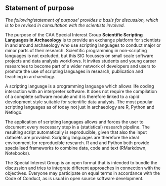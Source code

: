## Statement of purpose

*The following'statement of purpose' provides a basis for discussion, which is to be revised in consultation with the scientists involved.*

The purpose of the CAA Special Interest Group **Scientific Scripting Languages in Archaeology** is to provide an exchange platform for scientists in and around archaeology who use scripting languages to conduct major or minor parts of their research. Scientific programming in non-scripting languages is not excluded, but this SIG focusses on small scale software projects and data analysis workflows. It invites students and young career researches to become part of a wider network of developers and users to promote the use of scripting languages in research, publication and teaching in archaeology. 

A scripting language is a programming language which allows life coding interaction with an interpreter software. It does not require the compilation of a complete software module and it is therefore linked to a rapid development style suitable for scientific data analysis. The most popular scripting languages as of today not just in archaeology are R, Python and Netlogo. 

The application of scripting languages allows and forces the user to document every necessary step in a (statistical) research pipeline. The resulting script automatically is reproducible, given that also the input datasets are provided. Scripting languages are therefore the ideal environment for reproducible research. R and and Python both provide specialised frameworks to combine data, code and text (RMarkdown, Notebooks).

The Special Interest Group is an open format that is intended to bundle the discussion and tries to integrate different approaches in connection with the objectives. Everyone may participate on equal terms in accordance with the Code of Conduct, as is usual in open source software development.